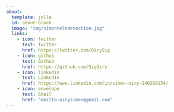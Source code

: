 ```yaml
---
about:
  template: jolla
  id: about-block
  image: "img/simonteledetection.jpg"
  links:
    - icon: twitter
      text: Twitter
      href: https://twitter.com/OirySig
    - icon: github
      text: Github
      href: https://github.com/SigOiry
    - icon: linkedin
      text: LinkedIn
      href: https://www.linkedin.com/in/simon-oiry-140289134/
    - icon: envelope
      text: Email
      href: "mailto:oirysimon@gmail.com"  
---
```


::: {#about-block}
:::